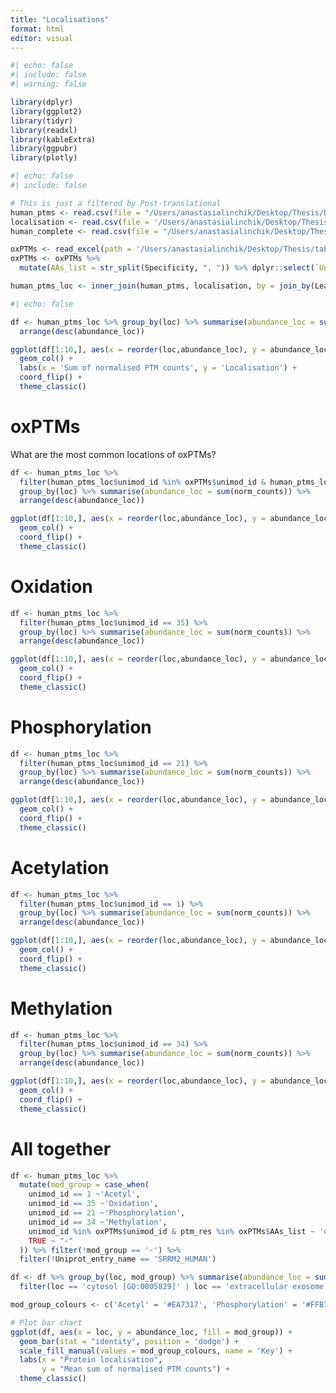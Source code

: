```yaml
---
title: "Localisations"
format: html
editor: visual
---
```


```r
#| echo: false
#| include: false
#| warning: false

library(dplyr)
library(ggplot2)
library(tidyr)
library(readxl)
library(kableExtra)
library(ggpubr)
library(plotly)
```

```r
#| echo: false
#| include: false

# This is just a filtered by Post-translational
human_ptms <- read.csv(file = "/Users/anastasialinchik/Desktop/Thesis/DATA/generated/human_ptms.tsv", header = T, sep = '\t')
localisation <- read.csv(file = '/Users/anastasialinchik/Desktop/Thesis/DATA/localisation_raw.tsv', header = T, sep = "\t") %>% dplyr::select(From, GOcellularcomponent) %>% rename(LeadProt = From, loc = GOcellularcomponent)
human_complete <- read.csv(file = "/Users/anastasialinchik/Desktop/Thesis/DATA/generated/human_complete.tsv", header = T, sep = '\t')

oxPTMs <- read_excel(path = '/Users/anastasialinchik/Desktop/Thesis/table_oxPTMs.xlsx', sheet = 'oxPTMs')
oxPTMs <- oxPTMs %>%
  mutate(AAs_list = str_split(Specificity, ", ")) %>% dplyr::select(`Unimod #`, AAs_list) %>% rename(unimod_id = `Unimod #`)

human_ptms_loc <- inner_join(human_ptms, localisation, by = join_by(LeadProt)) %>% separate_rows(loc, sep = "; ") 
```

```r
#| echo: false

df <- human_ptms_loc %>% group_by(loc) %>% summarise(abundance_loc = sum(norm_counts))%>%
  arrange(desc(abundance_loc))

ggplot(df[1:10,], aes(x = reorder(loc,abundance_loc), y = abundance_loc)) +
  geom_col() +
  labs(x = 'Sum of normalised PTM counts', y = 'Localisation') +
  coord_flip() +
  theme_classic()
```

# oxPTMs

What are the most common locations of oxPTMs?

```r
df <- human_ptms_loc %>%
  filter(human_ptms_loc$unimod_id %in% oxPTMs$unimod_id & human_ptms_loc$ptm_res %in% oxPTMs$AAs_list) %>% 
  group_by(loc) %>% summarise(abundance_loc = sum(norm_counts)) %>%
  arrange(desc(abundance_loc))

ggplot(df[1:10,], aes(x = reorder(loc,abundance_loc), y = abundance_loc)) +
  geom_col() +
  coord_flip() +
  theme_classic()
```

# Oxidation

```r
df <- human_ptms_loc %>%
  filter(human_ptms_loc$unimod_id == 35) %>% 
  group_by(loc) %>% summarise(abundance_loc = sum(norm_counts)) %>%
  arrange(desc(abundance_loc))

ggplot(df[1:10,], aes(x = reorder(loc,abundance_loc), y = abundance_loc)) +
  geom_col() +
  coord_flip() +
  theme_classic()
```

# Phosphorylation

```r
df <- human_ptms_loc %>%
  filter(human_ptms_loc$unimod_id == 21) %>% 
  group_by(loc) %>% summarise(abundance_loc = sum(norm_counts)) %>%
  arrange(desc(abundance_loc))

ggplot(df[1:10,], aes(x = reorder(loc,abundance_loc), y = abundance_loc)) +
  geom_col() +
  coord_flip() +
  theme_classic()
```

# Acetylation

```r
df <- human_ptms_loc %>%
  filter(human_ptms_loc$unimod_id == 1) %>% 
  group_by(loc) %>% summarise(abundance_loc = sum(norm_counts)) %>%
  arrange(desc(abundance_loc))

ggplot(df[1:10,], aes(x = reorder(loc,abundance_loc), y = abundance_loc)) +
  geom_col() +
  coord_flip() +
  theme_classic()
```

# Methylation

```r
df <- human_ptms_loc %>%
  filter(human_ptms_loc$unimod_id == 34) %>% 
  group_by(loc) %>% summarise(abundance_loc = sum(norm_counts)) %>%
  arrange(desc(abundance_loc))

ggplot(df[1:10,], aes(x = reorder(loc,abundance_loc), y = abundance_loc)) +
  geom_col() +
  coord_flip() +
  theme_classic()
```

# All together

```r

df <- human_ptms_loc %>%
  mutate(mod_group = case_when(
    unimod_id == 1 ~'Acetyl', 
    unimod_id == 35 ~'Oxidation', 
    unimod_id == 21 ~'Phosphorylation',
    unimod_id == 34 ~'Methylation',
    unimod_id %in% oxPTMs$unimod_id & ptm_res %in% oxPTMs$AAs_list ~ 'oxPTMs',
    TRUE ~ "-"
  )) %>% filter(!mod_group == '-') %>% 
  filter(!Uniprot_entry_name == 'SRRM2_HUMAN')

df <- df %>% group_by(loc, mod_group) %>% summarise(abundance_loc = sum(norm_counts)) %>% 
  filter(loc == 'cytosol [GO:0005829]' | loc == 'extracellular exosome [GO:0070062]' | loc == 'cytoplasm [GO:0005737]' | loc == 'nucleus [GO:0005634]')

mod_group_colours <- c('Acetyl' = '#EA7317', 'Phosphorylation' = '#FFB703', 'Oxidation' = '#5DB7B1', '-' = '#3DA5D9', 'Methylation' = '#2364AA', 'oxPTMs' = '#5A2A82')

# Plot bar chart
ggplot(df, aes(x = loc, y = abundance_loc, fill = mod_group)) +
  geom_bar(stat = "identity", position = 'dodge') +
  scale_fill_manual(values = mod_group_colours, name = 'Key') +
  labs(x = "Protein localisation",
       y = "Mean sum of normalised PTM counts") +
  theme_classic()
```

